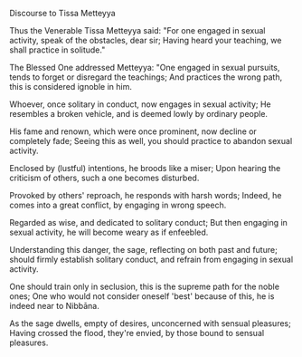 Discourse to Tissa Metteyya

Thus the Venerable Tissa Metteyya said:
"For one engaged in sexual activity,
speak of the obstacles, dear sir;
Having heard your teaching,
we shall practice in solitude."

The Blessed One addressed Metteyya:
"One engaged in sexual pursuits,
tends to forget or disregard the teachings;
And practices the wrong path,
this is considered ignoble in him.

Whoever, once solitary in conduct,
now engages in sexual activity;
He resembles a broken vehicle,
and is deemed lowly by ordinary people.

His fame and renown, which were once prominent,
now decline or completely fade;
Seeing this as well, you should practice
to abandon sexual activity.

Enclosed by (lustful) intentions,
he broods like a miser;
Upon hearing the criticism of others,
such a one becomes disturbed.

Provoked by others' reproach,
he responds with harsh words;
Indeed, he comes into a great conflict,
by engaging in wrong speech.

Regarded as wise,
and dedicated to solitary conduct;
But then engaging in sexual activity,
he will become weary as if enfeebled.

Understanding this danger,
the sage, reflecting on both past and future;
should firmly establish solitary conduct,
and refrain from engaging in sexual activity.

One should train only in seclusion,
this is the supreme path for the noble ones;
One who would not consider oneself 'best' because of this,
he is indeed near to Nibbāna.

As the sage dwells, empty of desires,
unconcerned with sensual pleasures;
Having crossed the flood, they're envied,
by those bound to sensual pleasures.